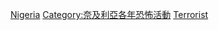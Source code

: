 {{cat topic in year| topic=奈及利亞恐怖活動| year=2015}}

[[Category:2015年恐怖活動|Nigeria]]
[[Category:奈及利亞各年恐怖活動|Category:奈及利亞各年恐怖活動]]
[[Category:2015年奈及利亞罪案|Terrorist]]